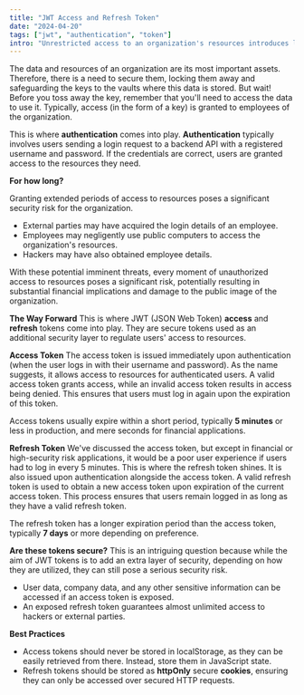 ---
title: "JWT Access and Refresh Token"
date: "2024-04-20"
tags: ["jwt", "authentication", "token"]
intro: "Unrestricted access to an organization's resources introduces limitless risks, potentially resulting in significant losses for the organization."
---

<CustomImage
  src="https://raw.githubusercontent.com/okunola11/blogPosts-test/main/post3/post3.png"
  alt="JSON Web Token"
/>

The data and resources of an organization are its most important assets. Therefore, there is a need to secure them, locking them away and safeguarding the keys to the vaults where this data is stored. But wait! Before you toss away the key, remember that you'll need to access the data to use it. Typically, access (in the form of a key) is granted to employees of the organization.

This is where **authentication** comes into play. **Authentication** typically involves users sending a login request to a backend API with a registered username and password. If the credentials are correct, users are granted access to the resources they need.

**For how long?**

Granting extended periods of access to resources poses a significant security risk for the organization.

- External parties may have acquired the login details of an employee.
- Employees may negligently use public computers to access the organization's resources.
- Hackers may have also obtained employee details.

With these potential imminent threats, every moment of unauthorized access to resources poses a significant risk, potentially resulting in substantial financial implications and damage to the public image of the organization.

**The Way Forward**
This is where JWT (JSON Web Token) **access** and **refresh** tokens come into play. They are secure tokens used as an additional security layer to regulate users' access to resources.

<CustomImage
  src="https://raw.githubusercontent.com/okunola11/blogPosts-test/main/post3/jwt.png"
  alt="Login request to an API with JWT"
/>

**Access Token**
The access token is issued immediately upon authentication (when the user logs in with their username and password). As the name suggests, it allows access to resources for authenticated users. A valid access token grants access, while an invalid access token results in access being denied. This ensures that users must log in again upon the expiration of this token.

Access tokens usually expire within a short period, typically **5 minutes** or less in production, and mere seconds for financial applications.

**Refresh Token**
We've discussed the access token, but except in financial or high-security risk applications, it would be a poor user experience if users had to log in every 5 minutes.
This is where the refresh token shines. It is also issued upon authentication alongside the access token. A valid refresh token is used to obtain a new access token upon expiration of the current access token. This process ensures that users remain logged in as long as they have a valid refresh token.

The refresh token has a longer expiration period than the access token, typically **7 days** or more depending on preference.

**Are these tokens secure?**
This is an intriguing question because while the aim of JWT tokens is to add an extra layer of security, depending on how they are utilized, they can still pose a serious security risk.

- User data, company data, and any other sensitive information can be accessed if an access token is exposed.
- An exposed refresh token guarantees almost unlimited access to hackers or external parties.

**Best Practices**

- Access tokens should never be stored in localStorage, as they can be easily retrieved from there. Instead, store them in JavaScript state.
- Refresh tokens should be stored as **httpOnly** secure **cookies**, ensuring they can only be accessed over secured HTTP requests.
